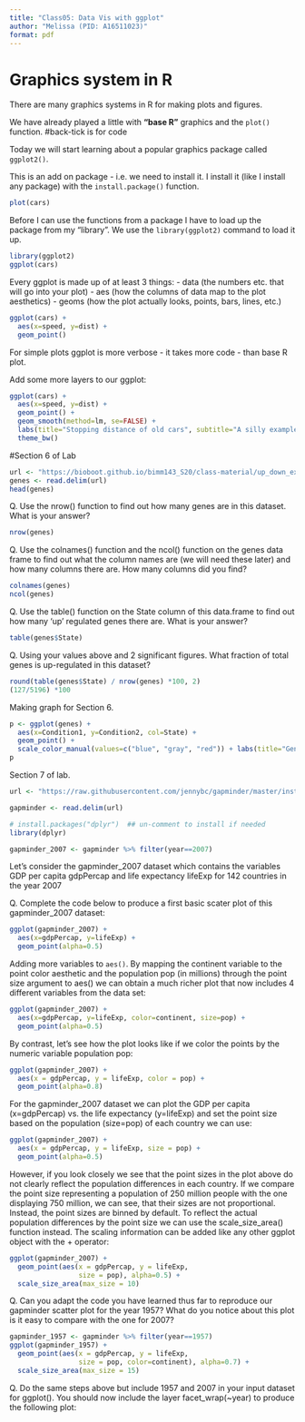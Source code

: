 ```yaml
---
title: "Class05: Data Vis with ggplot"
author: "Melissa (PID: A16511023)"
format: pdf
---
```


# Graphics system in R

There are many graphics systems in R for making plots and figures.

We have already played a little with **"base R"** graphics and the `plot()` function.
#back-tick is for code

Today we will start learning about a popular graphics package called `ggplot2()`.

This is an add on package - i.e. we need to install it. I install it (like I install any package) with the `install.package()` function.

```r
plot(cars)
```
Before I can use the functions from a package I have to load up the package from my "library". We use the `library(ggplot2)` command to load it up.
```r
library(ggplot2)
ggplot(cars)
```

Every ggplot is made up of at least 3 things:
- data (the numbers etc. that will go into your plot)
- aes (how the columns of data map to the plot aesthetics)
- geoms (how the plot actually looks, points, bars, lines, etc.)

```r
ggplot(cars) + 
  aes(x=speed, y=dist) + 
  geom_point()
```

For simple plots ggplot is more verbose - it takes more code - than base R plot.

Add some more layers to our ggplot:
```r
ggplot(cars) + 
  aes(x=speed, y=dist) + 
  geom_point() + 
  geom_smooth(method=lm, se=FALSE) + 
  labs(title="Stopping distance of old cars", subtitle="A silly example plot") + 
  theme_bw()
```

#Section 6 of Lab
```r
url <- "https://bioboot.github.io/bimm143_S20/class-material/up_down_expression.txt"
genes <- read.delim(url)
head(genes)
```

Q. Use the nrow() function to find out how many genes are in this dataset. What is your answer? 
```r
nrow(genes)
```

Q. Use the colnames() function and the ncol() function on the genes data frame to find out what the column names are (we will need these later) and how many columns there are. How many columns did you find? 
```r
colnames(genes)
ncol(genes)
```

Q. Use the table() function on the State column of this data.frame to find out how many ‘up’ regulated genes there are. What is your answer? 
```r
table(genes$State)
```

Q. Using your values above and 2 significant figures. What fraction of total genes is up-regulated in this dataset?
```r
round(table(genes$State) / nrow(genes) *100, 2)
(127/5196) *100
```

Making graph for Section 6.
```r
p <- ggplot(genes) + 
  aes(x=Condition1, y=Condition2, col=State) + 
  geom_point() + 
  scale_color_manual(values=c("blue", "gray", "red")) + labs(title="Gene Expression Changes Upon Drug Treatment")
p
```

Section 7 of lab.
```r
url <- "https://raw.githubusercontent.com/jennybc/gapminder/master/inst/extdata/gapminder.tsv"

gapminder <- read.delim(url)
```

```r
# install.packages("dplyr")  ## un-comment to install if needed
library(dplyr)

gapminder_2007 <- gapminder %>% filter(year==2007)
```

Let’s consider the gapminder_2007 dataset which contains the variables GDP per capita gdpPercap and life expectancy lifeExp for 142 countries in the year 2007

Q. Complete the code below to produce a first basic scater plot of this gapminder_2007 dataset:
```r
ggplot(gapminder_2007) +
  aes(x=gdpPercap, y=lifeExp) +
  geom_point(alpha=0.5)
```

Adding more variables to `aes()`.
By mapping the continent variable to the point color aesthetic and the population pop (in millions) through the point size argument to aes() we can obtain a much richer plot that now includes 4 different variables from the data set:
```r
ggplot(gapminder_2007) +
  aes(x=gdpPercap, y=lifeExp, color=continent, size=pop) +
  geom_point(alpha=0.5)
```

By contrast, let’s see how the plot looks like if we color the points by the numeric variable population pop:
```r
ggplot(gapminder_2007) + 
  aes(x = gdpPercap, y = lifeExp, color = pop) +
  geom_point(alpha=0.8)
```

For the gapminder_2007 dataset we can plot the GDP per capita (x=gdpPercap) vs. the life expectancy (y=lifeExp) and set the point size based on the population (size=pop) of each country we can use:
```r
ggplot(gapminder_2007) + 
  aes(x = gdpPercap, y = lifeExp, size = pop) +
  geom_point(alpha=0.5)
```

However, if you look closely we see that the point sizes in the plot above do not clearly reflect the population differences in each country. If we compare the point size representing a population of 250 million people with the one displaying 750 million, we can see, that their sizes are not proportional. Instead, the point sizes are binned by default. To reflect the actual population differences by the point size we can use the scale_size_area() function instead. The scaling information can be added like any other ggplot object with the + operator:
```r
ggplot(gapminder_2007) + 
  geom_point(aes(x = gdpPercap, y = lifeExp,
                 size = pop), alpha=0.5) + 
  scale_size_area(max_size = 10)
```


Q. Can you adapt the code you have learned thus far to reproduce our gapminder scatter plot for the year 1957? What do you notice about this plot is it easy to compare with the one for 2007?

```r
gapminder_1957 <- gapminder %>% filter(year==1957)
ggplot(gapminder_1957) + 
  geom_point(aes(x = gdpPercap, y = lifeExp,
                 size = pop, color=continent), alpha=0.7) + 
  scale_size_area(max_size = 15)
```

Q. Do the same steps above but include 1957 and 2007 in your input dataset for ggplot(). You should now include the layer facet_wrap(~year) to produce the following plot:
```r

```

